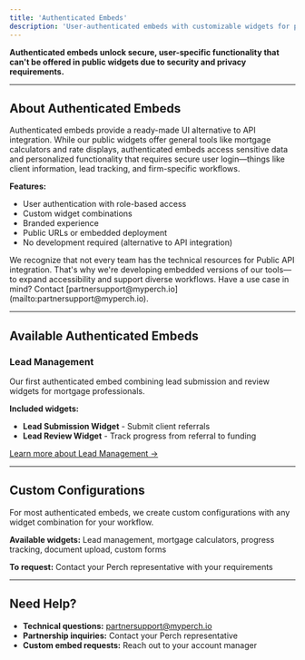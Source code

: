 ```yaml
---
title: 'Authenticated Embeds'
description: 'User-authenticated embeds with customizable widgets for partner workflows and client management'
---
```


**Authenticated embeds unlock secure, user-specific functionality that can't be offered in public widgets due to security and privacy requirements.**

---

## About Authenticated Embeds

Authenticated embeds provide a ready-made UI alternative to API integration. While our public widgets offer general tools like mortgage calculators and rate displays, authenticated embeds access sensitive data and personalized functionality that requires secure user login—things like client information, lead tracking, and firm-specific workflows.

**Features:**
- User authentication with role-based access
- Custom widget combinations  
- Branded experience
- Public URLs or embedded deployment
- No development required (alternative to API integration)

<Note>
We recognize that not every team has the technical resources for Public API integration. That's why we're developing embedded versions of our tools—to expand accessibility and support diverse workflows. Have a use case in mind? Contact [partnersupport@myperch.io](mailto:partnersupport@myperch.io).
</Note>

---

## Available Authenticated Embeds

### Lead Management
Our first authenticated embed combining lead submission and review widgets for mortgage professionals.

**Included widgets:**
- **Lead Submission Widget** - Submit client referrals  
- **Lead Review Widget** - Track progress from referral to funding

[Learn more about Lead Management →](/embeds/lead-management)

---

## Custom Configurations

For most authenticated embeds, we create custom configurations with any widget combination for your workflow.

**Available widgets:** Lead management, mortgage calculators, progress tracking, document upload, custom forms

**To request:** Contact your Perch representative with your requirements

---

## Need Help?

- **Technical questions:** [partnersupport@myperch.io](mailto:partnersupport@myperch.io)  
- **Partnership inquiries:** Contact your Perch representative  
- **Custom embed requests:** Reach out to your account manager 